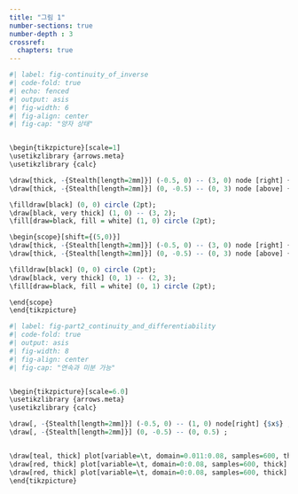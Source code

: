 ```yaml
---
title: "그림 1"
number-sections: true
number-depth : 3
crossref:
  chapters: true
---
```


```r
#| label: fig-continuity_of_inverse
#| code-fold: true
#| echo: fenced
#| output: asis
#| fig-width: 6
#| fig-align: center
#| fig-cap: "양자 상태"


\begin{tikzpicture}[scale=1]
\usetikzlibrary {arrows.meta}
\usetikzlibrary {calc}

\draw[thick, -{Stealth[length=2mm]}] (-0.5, 0) -- (3, 0) node [right] {$x$} ;
\draw[thick, -{Stealth[length=2mm]}] (0, -0.5) -- (0, 3) node [above] {$f(x)$};

\filldraw[black] (0, 0) circle (2pt);
\draw[black, very thick] (1, 0) -- (3, 2);
\fill[draw=black, fill = white] (1, 0) circle (2pt);

\begin{scope}[shift={(5,0)}]
\draw[thick, -{Stealth[length=2mm]}] (-0.5, 0) -- (3, 0) node [right] {$x$} ;
\draw[thick, -{Stealth[length=2mm]}] (0, -0.5) -- (0, 3) node [above] {$f^{-1}(x)$};

\filldraw[black] (0, 0) circle (2pt);
\draw[black, very thick] (0, 1) -- (2, 3);
\fill[draw=black, fill = white] (0, 1) circle (2pt);

\end{scope}
\end{tikzpicture}
```

```r
#| label: fig-part2_continuity_and_differentiability
#| code-fold: true
#| output: asis
#| fig-width: 8
#| fig-align: center
#| fig-cap: "연속과 미분 가능"


\begin{tikzpicture}[scale=6.0]
\usetikzlibrary {arrows.meta}
\usetikzlibrary {calc}

\draw[, -{Stealth[length=2mm]}] (-0.5, 0) -- (1, 0) node[right] {$x$} ;
\draw[, -{Stealth[length=2mm]}] (0, -0.5) -- (0, 0.5) ;


\draw[teal, thick] plot[variable=\t, domain=0.011:0.08, samples=600, thick] ({10*\t}, {60*\t*\t* sin(180/3.141592/\t)});
\draw[red, thick] plot[variable=\t, domain=0:0.08, samples=600, thick] ({10*\t}, {60*\t*\t});
\draw[red, thick] plot[variable=\t, domain=0:0.08, samples=600, thick] ({10*\t}, {-60*\t*\t});
\end{tikzpicture}
```